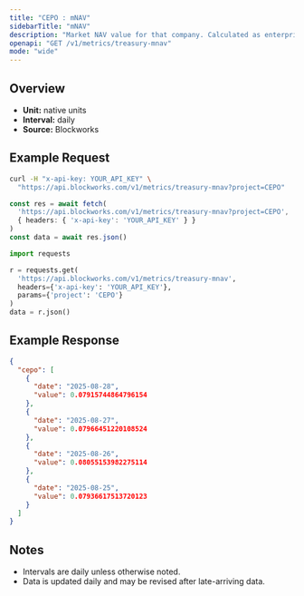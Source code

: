 ```yaml
---
title: "CEPO : mNAV"
sidebarTitle: "mNAV"
description: "Market NAV value for that company. Calculated as enterprise value / NAV"
openapi: "GET /v1/metrics/treasury-mnav"
mode: "wide"
---
```


## Overview

- **Unit:** native units
- **Interval:** daily
- **Source:** Blockworks

## Example Request

<CodeGroup>

```bash cURL
curl -H "x-api-key: YOUR_API_KEY" \
  "https://api.blockworks.com/v1/metrics/treasury-mnav?project=CEPO"
```

```typescript TypeScript
const res = await fetch(
  'https://api.blockworks.com/v1/metrics/treasury-mnav?project=CEPO',
  { headers: { 'x-api-key': 'YOUR_API_KEY' } }
)
const data = await res.json()
```

```python Python
import requests

r = requests.get(
  'https://api.blockworks.com/v1/metrics/treasury-mnav',
  headers={'x-api-key': 'YOUR_API_KEY'},
  params={'project': 'CEPO'}
)
data = r.json()
```

</CodeGroup>

## Example Response

```json
{
  "cepo": [
    {
      "date": "2025-08-28",
      "value": 0.07915744864796154
    },
    {
      "date": "2025-08-27",
      "value": 0.07966451220108524
    },
    {
      "date": "2025-08-26",
      "value": 0.08055153982275114
    },
    {
      "date": "2025-08-25",
      "value": 0.07936617513720123
    }
  ]
}
```

## Notes
- Intervals are daily unless otherwise noted.
- Data is updated daily and may be revised after late-arriving data.
